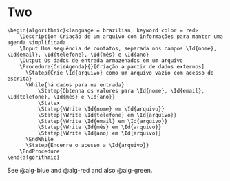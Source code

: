 # Two

``` .pseudocode
\begin{algorithmic}<language = brazilian, keyword color = red>
    \Description Criação de um arquivo com informações para manter uma agenda simplificada.
    \Input Uma sequência de contatos, separada nos campos \Id{nome}, \Id{email}, \Id{telefone}, \Id{mês} e \Id{ano}
    \Output Os dados de entrada armazenados em um arquivo
    \Procedure{CrieAgenda}{}[Criação a partir de dados externos]
      \Statep{Crie \Id{arquivo} como um arquivo vazio com acesso de escrita}
      \While{há dados para na entrada}
          \Statep{Obtenha os valores para \Id{nome}, \Id{email}, \Id{telefone}, \Id{mês} e \Id{ano}}
          \Statex
          \Statep{\Write \Id{nome} em \Id{arquivo}}
          \Statep{\Write \Id{telefone} em \Id{arquivo}}
          \Statep{\Write \Id{email} em \Id{arquivo}}
          \Statep{\Write \Id{mês} em \Id{arquivo}}
          \Statep{\Write \Id{ano} em \Id{arquivo}}
      \EndWhile
      \Statep{Encerre o acesso a \Id{arquivo}}
    \EndProcedure
\end{algorithmic}
```

See @alg-blue and @alg-red and also @alg-green.